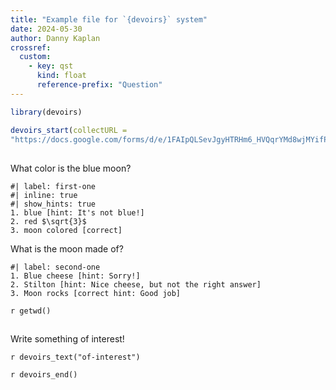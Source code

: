 ```yaml
---
title: "Example file for `{devoirs}` system"
date: 2024-05-30
author: Danny Kaplan
crossref:
  custom:
    - key: qst
      kind: float
      reference-prefix: "Question"
---
```


```r
library(devoirs)
```


```r
devoirs_start(collectURL =
"https://docs.google.com/forms/d/e/1FAIpQLSevJgyHTRHm6_HVQqrYMd8wjMYifPknPLXtpVTunlWlO7RbMw/viewform?usp=pp_url")
```




::: {.callout-note #qst-blue-moon}
## 

What color is the blue moon? <!-- Use {mcqdebug} to capture options to file. -->

```mcq
#| label: first-one
#| inline: true
#| show_hints: true
1. blue [hint: It's not blue!]
2. red $\sqrt{3}$
3. moon colored [correct]
```

What is the moon made of?

```mcq
#| label: second-one
1. Blue cheese [hint: Sorry!]
2. Stilton [hint: Nice cheese, but not the right answer]
3. Moon rocks [correct hint: Good job]
```

:::

`r getwd()`

::: {.callout-note #qst-my-essay}
##

Write something of interest!

`r devoirs_text("of-interest")`
:::

<!-- PROVIDING THE devoirs.js file -->

<!-- YOU MUST INCLUDE THIS to make the items responsive -->

<!-- while debugging devoirs.js, include this way ... -->
<!--script type="text/javascript" src="devoirs.js"></script-->
<!-- otherwise, include text from package -->
`r devoirs_end()`
